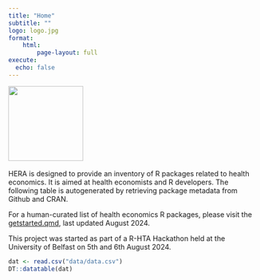 ```yaml
---
title: "Home"
subtitle: ""
logo: logo.jpg
format:
    html:
        page-layout: full
execute: 
  echo: false
---
```


<img src="logo.jpg" height="150px"/>
<br/></br>
HERA is designed to provide an inventory of R packages related to health economics. It is aimed at health economists and R developers.
The following table is autogenerated by retrieving package metadata from Github and CRAN.

For a human-curated list of health economics R packages, please visit the [getstarted.qmd](Get Started page), last updated August 2024.

This project was started as part of a R-HTA Hackathon held at the University of Belfast on 5th and 6th August 2024.

```r
dat <- read.csv("data/data.csv")
DT::datatable(dat)
```
